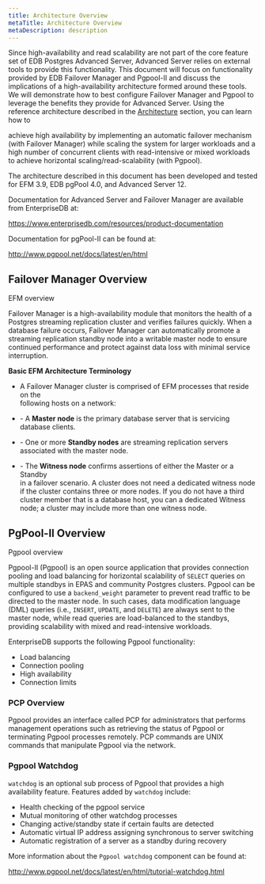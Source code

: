```yaml
---
title: Architecture Overview
metaTitle: Architecture Overview
metaDescription: description
---
```


Since high-availability and read scalability are not part of the core
feature set of EDB Postgres Advanced Server, Advanced Server relies on
external tools to provide this functionality. This document will focus
on functionality provided by EDB Failover Manager and Pgpool-II and
discuss the implications of a high-availability architecture formed
around these tools. We will demonstrate how to best configure Failover
Manager and Pgpool to leverage the benefits they provide for Advanced
Server. Using the reference architecture described in the
[Architecture](architecture) section, you can learn how to

achieve high availability by implementing an automatic failover
mechanism (with Failover Manager) while scaling the system for larger
workloads and a high number of concurrent clients with read-intensive or
mixed workloads to achieve horizontal scaling/read-scalability (with
Pgpool).

The architecture described in this document has been developed and
tested for EFM 3.9, EDB pgPool 4.0, and Advanced Server 12.

Documentation for Advanced Server and Failover Manager are available
from EnterpriseDB at:

<https://www.enterprisedb.com/resources/product-documentation>

Documentation for pgPool-II can be found at:

<http://www.pgpool.net/docs/latest/en/html>

## Failover Manager Overview

<div class="index">

EFM overview

</div>

Failover Manager is a high-availability module that monitors the health
of a Postgres streaming replication cluster and verifies failures
quickly. When a database failure occurs, Failover Manager can
automatically promote a streaming replication standby node into a
writable master node to ensure continued performance and protect against
data loss with minimal service interruption.

**Basic EFM Architecture Terminology**

  - A Failover Manager cluster is comprised of EFM processes that reside
    on the  
    following hosts on a network:

  - \- A **Master node** is the primary database server that is
    servicing  
    database clients.

  - \- One or more **Standby nodes** are streaming replication servers  
    associated with the master node.

  - \- The **Witness node** confirms assertions of either the Master or
    a Standby  
    in a failover scenario. A cluster does not need a dedicated witness
    node if the cluster contains three or more nodes. If you do not have
    a third cluster member that is a database host, you can a dedicated
    Witness node; a cluster may include more than one witness node.

## PgPool-II Overview

<div class="index">

Pgpool overview

</div>

Pgpool-II (Pgpool) is an open source application that provides
connection pooling and load balancing for horizontal scalability of
`SELECT` queries on multiple standbys in EPAS and community Postgres
clusters. Pgpool can be configured to use a `backend_weight` parameter
to prevent read traffic to be directed to the master node. In such
cases, data modification language (DML) queries (i.e., `INSERT`,
`UPDATE`, and `DELETE`) are always sent to the master node, while read
queries are load-balanced to the standbys, providing scalability with
mixed and read-intensive workloads.

EnterpriseDB supports the following Pgpool functionality:

  - Load balancing
  - Connection pooling
  - High availability
  - Connection limits

### PCP Overview

Pgpool provides an interface called PCP for administrators that performs
management operations such as retrieving the status of Pgpool or
terminating Pgpool processes remotely. PCP commands are UNIX commands
that manipulate Pgpool via the network.

### Pgpool Watchdog

`watchdog` is an optional sub process of Pgpool that provides a high
availability feature. Features added by `watchdog` include:

  - Health checking of the pgpool service
  - Mutual monitoring of other watchdog processes
  - Changing active/standby state if certain faults are detected
  - Automatic virtual IP address assigning synchronous to server
    switching
  - Automatic registration of a server as a standby during recovery

More information about the `Pgpool watchdog` component can be found at:

<http://www.pgpool.net/docs/latest/en/html/tutorial-watchdog.html>
